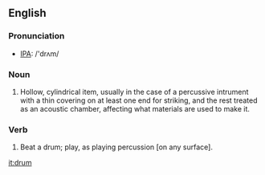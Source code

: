 ==English==
===Pronunciation===
*[[IPA]]: /'drʌm/
===Noun===
# Hollow, cylindrical item, usually in the case of a percussive intrument with a thin covering on at least one end for striking, and the rest treated as an acoustic chamber, affecting what materials are used to make it.
===Verb===
# Beat a drum; play, as playing percussion [on any surface].

[[it:drum]]